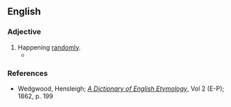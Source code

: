 ==English==

===Adjective===
{{en-adj|-}}

# Happening [[randomly]].
#*{{quote-book|year=~1596|title=[http://hollowaypages.com/jonson1692tub.htm A Tale of a Tub]|author=[[w:Ben Johnson|Ben Johnson]]
|passage=I put it <br/> Ev'n to your worship's bitterment, habnab; <br/> I shall have a chance of the dice for it.}}

===References===
*Wedgwood, Hensleigh; ''[http://books.google.com/books?id=eXIPAAAAYAAJ A Dictionary of English Etymology]'', Vol 2 (E-P); 1862, p. 199